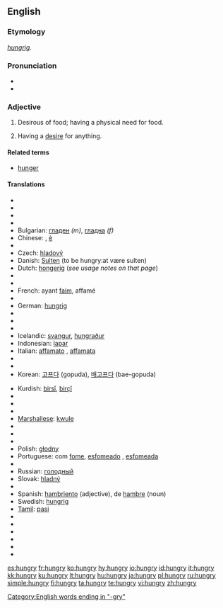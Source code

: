 ==English==

===Etymology===
{{OE.}} ''[[hungrig]]''.

===Pronunciation===
* {{IPA|/hʌngɹiː/}}
* {{audio|en-us-hungry.ogg|Audio (US)}}

===Adjective===
{{en-adj|hungri|er}}

# Desirous of food; having a physical need for food.
# {{figurative}} Having a [[desire]] for anything.

====Related terms====
* [[hunger]]

====Translations====
{{top}}
* {{trreq|Albanian}}
* {{trreq|Arabic}}
* {{trreq|Armenian}}
* {{trreq|Basque}}
* Bulgarian: [[гладен]] ''(m)'', [[гладна]] ''(f)''
* Chinese: {{zh-ts|餓|饿}},  [[è]]
* {{trreq|Croatian}}
* Czech: [[hladový]]
* Danish: [[Sulten]] (to be hungry:at være sulten)
* Dutch: [[hongerig]] (''see usage notes on that page'')
* {{trreq|Esperanto}}
* {{trreq|Estonian}}
* French: ayant [[faim]], affamé
* {{trreq|Georgian}}
* German: [[hungrig]]
* {{trreq|Hebrew}}
* {{trreq|Hindi}}
* {{trreq|Hungarian}}
* Icelandic: [[svangur]], [[hungraður]]
* Indonesian: [[lapar]]
* Italian: [[affamato]] {{m}}, [[affamata]] {{f}}
* {{trreq|Japanese}}
* {{trreq|Khmer}}
* Korean: [[고프다]] (gopuda), [[배고프다]] (bae-gopuda)
{{mid}}
* Kurdish: [[birsî]], [[birçî]]
* {{trreq|Latin}}
* {{trreq|Latvian}}
* {{trreq|Lithuanian}}
* [[Marshallese]]: [[kwule]]
* {{trreq|Mongolian}}
* {{trreq|Norwegian}}
* {{trreq|Persian}}
* Polish: [[głodny]]
* Portuguese: com [[fome]], [[esfomeado]] {{m}}, [[esfomeada]] {{f}}
* {{trreq|Romanian}}
* Russian: [[гoлoдный]]
* Slovak: [[hladný]]
* {{trreq|Slovene}}
* Spanish: [[hambriento]] (adjective), de [[hambre]] (noun)
* Swedish: [[hungrig]]
* [[Tamil]]: [[pasi]]
* {{trreq|Thai}}
* {{trreq|Turkish}}
* {{trreq|Urdu}}
* {{trreq|Vietnamese}}
* {{trreq|Welsh}}
* {{trreq|Yiddish}}
{{bottom}}

[[Category:English words ending in "-gry"]]

[[es:hungry]]
[[fr:hungry]]
[[ko:hungry]]
[[hy:hungry]]
[[io:hungry]]
[[id:hungry]]
[[it:hungry]]
[[kk:hungry]]
[[ku:hungry]]
[[lt:hungry]]
[[hu:hungry]]
[[ja:hungry]]
[[pl:hungry]]
[[ru:hungry]]
[[simple:hungry]]
[[fi:hungry]]
[[ta:hungry]]
[[te:hungry]]
[[vi:hungry]]
[[zh:hungry]]